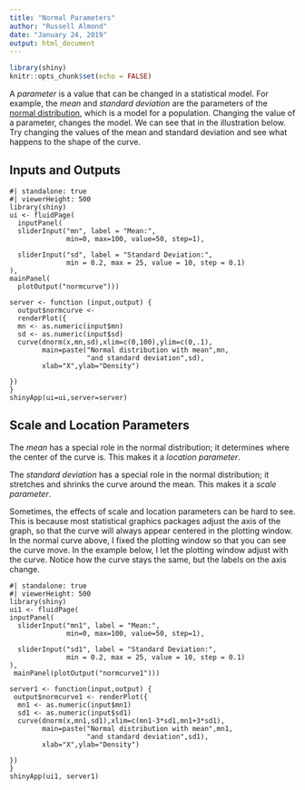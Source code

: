 ```yaml
---
title: "Normal Parameters"
author: "Russell Almond"
date: "January 24, 2019"
output: html_document
---
```


```r
library(shiny)
knitr::opts_chunk$set(echo = FALSE)
```

A *parameter* is a value that can be changed in a statistical
model. For example, the *mean* and *standard deviation* are the
parameters of the [normal
distribution](https://en.wikipedia.org/wiki/Normal_distribution),
which is a model for a population. Changing the value of a parameter,
changes the model. We can see that in the illustration below. Try
changing the values of the mean and standard deviation and see what
happens to the shape of the curve.

## Inputs and Outputs

```shinylive-r
#| standalone: true
#| viewerHeight: 500
library(shiny)
ui <- fluidPage(
  inputPanel(
  sliderInput("mn", label = "Mean:",
              min=0, max=100, value=50, step=1),
  
  sliderInput("sd", label = "Standard Deviation:",
              min = 0.2, max = 25, value = 10, step = 0.1)
),
mainPanel(
  plotOutput("normcurve")))

server <- function (input,output) {
  output$normcurve <- 
  renderPlot({
  mn <- as.numeric(input$mn)
  sd <- as.numeric(input$sd)
  curve(dnorm(x,mn,sd),xlim=c(0,100),ylim=c(0,.1),
        main=paste("Normal distribution with mean",mn,
                   "and standard deviation",sd),
        xlab="X",ylab="Density")

})
}
shinyApp(ui=ui,server=server)
```

## Scale and Location Parameters

The *mean* has a special role in the normal distribution; it
determines where the center of the curve is. This makes it a *location
parameter*.

The *standard deviation* has a special role in the normal
distribution; it stretches and shrinks the curve around the mean. This
makes it a *scale parameter*.

Sometimes, the effects of scale and location parameters can be hard to
see. This is because most statistical graphics packages adjust the
axis of the graph, so that the curve will always appear centered in
the plotting window. In the normal curve above, I fixed the plotting
window so that you can see the curve move. In the example below, I let
the plotting window adjust with the curve. Notice how the curve stays
the same, but the labels on the axis change.

```shinylive-r
#| standalone: true
#| viewerHeight: 500
library(shiny)
ui1 <- fluidPage(
inputPanel(
  sliderInput("mn1", label = "Mean:",
              min=0, max=100, value=50, step=1),
  
  sliderInput("sd1", label = "Standard Deviation:",
              min = 0.2, max = 25, value = 10, step = 0.1)
),
 mainPanel(plotOutput("normcurve1")))
 
server1 <- function(input,output) {
 output$normcurve1 <- renderPlot({
  mn1 <- as.numeric(input$mn1)
  sd1 <- as.numeric(input$sd1)
  curve(dnorm(x,mn1,sd1),xlim=c(mn1-3*sd1,mn1+3*sd1),
        main=paste("Normal distribution with mean",mn1,
                   "and standard deviation",sd1),
        xlab="X",ylab="Density")

})
}
shinyApp(ui1, server1)
```
